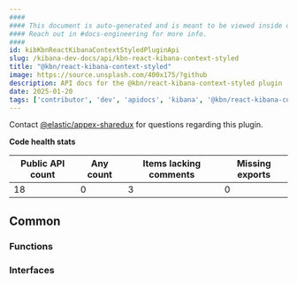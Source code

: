 ```yaml
---
####
#### This document is auto-generated and is meant to be viewed inside our experimental, new docs system.
#### Reach out in #docs-engineering for more info.
####
id: kibKbnReactKibanaContextStyledPluginApi
slug: /kibana-dev-docs/api/kbn-react-kibana-context-styled
title: "@kbn/react-kibana-context-styled"
image: https://source.unsplash.com/400x175/?github
description: API docs for the @kbn/react-kibana-context-styled plugin
date: 2025-01-20
tags: ['contributor', 'dev', 'apidocs', 'kibana', '@kbn/react-kibana-context-styled']
---
```




Contact [@elastic/appex-sharedux](https://github.com/orgs/elastic/teams/appex-sharedux) for questions regarding this plugin.

**Code health stats**

| Public API count  | Any count | Items lacking comments | Missing exports |
|-------------------|-----------|------------------------|-----------------|
| 18 | 0 | 3 | 0 |

## Common

### Functions
<DocDefinitionList data={kbnReactKibanaContextStyledObj.common.functions}/>

### Interfaces
<DocDefinitionList data={kbnReactKibanaContextStyledObj.common.interfaces}/>

